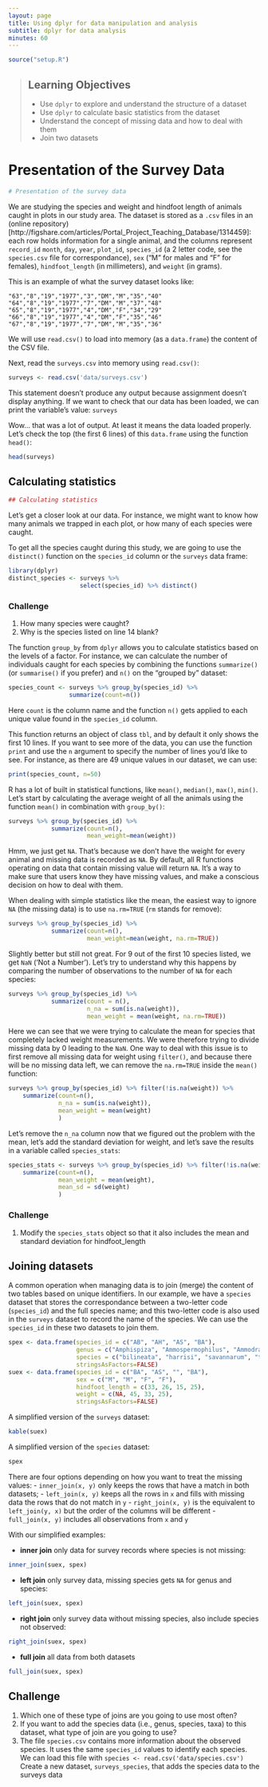 ```yaml
---
layout: page
title: Using dplyr for data manipulation and analysis
subtitle: dplyr for data analysis
minutes: 60
---
```



```r
source("setup.R")

```

> ## Learning Objectives
>
> * Use `dplyr` to explore and understand the structure of a dataset
> * Use `dplyr` to calculate basic statistics from the dataset
> * Understand the concept of missing data and how to deal with them
> * Join two datasets

# Presentation of the Survey Data

```r
# Presentation of the survey data
```

We are studying the species and weight and hindfoot length of animals caught in plots in our study
area.  The dataset is stored as a `.csv` files in an (online repository)[http://figshare.com/articles/Portal_Project_Teaching_Database/1314459]: each row
holds information for a single animal, and the columns represent `record_id`
`month`, `day`, `year`, `plot_id`, `species_id` (a 2 letter code, see the
`species.csv` file for correspondance), `sex` ("M" for males and "F" for
females), `hindfoot_length` (in millimeters), and `weight` (in grams).

This is an example of what the survey dataset looks like:

    "63","8","19","1977","3","DM","M","35","40"
    "64","8","19","1977","7","DM","M","37","48"
    "65","8","19","1977","4","DM","F","34","29"
    "66","8","19","1977","4","DM","F","35","46"
    "67","8","19","1977","7","DM","M","35","36"

We will use `read.csv()` to load into memory (as a `data.frame`) the content of
the CSV file.

Next, read the `surveys.csv` into memory using `read.csv()`:

```r
surveys <- read.csv('data/surveys.csv')
```

This statement doesn't produce any output because assignment doesn't display
anything. If we want to check that our data has been loaded, we can print the
variable's value: `surveys`

Wow... that was a lot of output. At least it means the data loaded
properly. Let's check the top (the first 6 lines) of this `data.frame` using the
function `head()`:

```r
head(surveys)
```

## Calculating statistics

```r
## Calculating statistics
```

Let's get a closer look at our data. For instance, we might want to know how
many animals we trapped in each plot, or how many of each species were caught.

To get all the species caught during this study, we are going to use the
`distinct()` function on the `species_id` column or the `surveys` data frame:

```r
library(dplyr)
distinct_species <- surveys %>%
                    select(species_id) %>% distinct()
```

### Challenge

1. How many species were caught?
1. Why is the species listed on line 14 blank?

The function `group_by` from `dplyr` allows you to calculate statistics based on
the levels of a factor. For instance, we can calculate the number of individuals
caught for each species by combining the functions `summarize()` (or
`summarise()` if you prefer) and `n()` on the "grouped by" dataset:

```r
species_count <- surveys %>% group_by(species_id) %>%
                 summarize(count=n())
```

Here `count` is the column name and the function `n()` gets applied to each
unique value found in the `species_id` column.

This function returns an object of class `tbl`, and by default it only shows the
first 10 lines. If you want to see more of the data, you can use the function
`print` and use the `n` argument to specify the number of lines you'd like to
see. For instance, as there are 49 unique values in our dataset, we can use:

```r
print(species_count, n=50)
```

R has a lot of built in statistical functions, like `mean()`, `median()`,
`max()`, `min()`. Let's start by calculating the average weight of all the
animals using the function `mean()` in combination with `group_by()`:

```r
surveys %>% group_by(species_id) %>%
            summarize(count=n(),
                      mean_weight=mean(weight))
```

Hmm, we just get `NA`. That's because we don't have the weight for every animal
and missing data is recorded as `NA`. By default, all R functions operating on
data that contain missing value will return `NA`. It's a way to make sure that
users know they have missing values, and make a conscious decision on how to deal
with them.

When dealing with simple statistics like the mean, the easiest way to ignore
`NA` (the missing data) is to use `na.rm=TRUE` (`rm` stands for remove):

```r
surveys %>% group_by(species_id) %>%
            summarize(count=n(),
                      mean_weight=mean(weight, na.rm=TRUE))
```

Slightly better but still not great. For 9 out of the first 10 species listed,
we get `NaN` ('Not a Number'). Let's try to understand why this happens by
comparing the number of observations to the number of `NA` for each species:

```r
surveys %>% group_by(species_id) %>%
            summarize(count = n(),
                      n_na = sum(is.na(weight)),
                      mean_weight = mean(weight, na.rm=TRUE))
```

Here we can see that we were trying to calculate the mean for species that
completely lacked weight measurements. We were therefore trying to divide
missing data by 0 leading to the `NaN`. One way to deal with this issue is to
first remove all missing data for weight using `filter()`, and because there
will be no missing data left, we can remove the `na.rm=TRUE` inside the `mean()`
function:

```r
surveys %>% group_by(species_id) %>% filter(!is.na(weight)) %>%
    summarize(count=n(),
              n_na = sum(is.na(weight)),
              mean_weight = mean(weight)
              )
```

Let's remove the `n_na` column now that we figured out the problem with the
 mean, let's add the standard deviation for weight, and let's save the results
 in a variable called `species_stats`:


```r
species_stats <- surveys %>% group_by(species_id) %>% filter(!is.na(weight)) %>%
    summarize(count=n(),
              mean_weight = mean(weight),
              mean_sd = sd(weight)
              )
```

### Challenge

1. Modify the `species_stats` object so that it also includes the mean and
   standard deviation for hindfoot_length

## Joining datasets

A common operation when managing data is to join (merge) the content of two
tables based on unique identifiers. In our example, we have a `species` dataset
that stores the correspondance between a two-letter code (`species_id`) and the
full species name; and this two-letter code is also used in the `surveys`
dataset to record the name of the species. We can use the `species_id` in these
two datasets to join them.

```r
spex <- data.frame(species_id = c("AB", "AH", "AS", "BA"),
                   genus = c("Amphispiza", "Ammospermophilus", "Ammodramus", "Baiomys"),
                   species = c("bilineata", "harrisi", "savannarum", "taylori"),
                   stringsAsFactors=FALSE)
suex <- data.frame(species_id = c("BA", "AS", "", "BA"),
                   sex = c("M", "M", "F", "F"),
                   hindfoot_length = c(33, 26, 15, 25),
                   weight = c(NA, 45, 33, 25),
                   stringsAsFactors=FALSE)

```

A simplified version of the `surveys` dataset:

```r
kable(suex)
```


A simplified version of the `species` dataset:

```r
spex
```


There are four options depending on how you want to treat the missing values:
- `inner_join(x, y)` only keeps the rows that have a match in both datasets;
- `left_join(x, y)` keeps all the rows in `x` and fills with missing data the
  rows that do not match in `y`
- `right_join(x, y)` is the equivalent to `left_join(y, x)` but the order of the
  columns will be different
- `full_join(x, y)` includes all observations from `x` and `y`

With our simplified examples:

* **inner join** only data for survey records where species is not missing: 
```r
inner_join(suex, spex)
```
* **left join** only survey data, missing species gets `NA` for genus and species: 
```r
left_join(suex, spex)
```
* **right join** only survey data without missing species, also include species
  not observed: 
```r
right_join(suex, spex)
```
* **full join** all data from both datasets
```r
full_join(suex, spex)
```

## Challenge

1. Which one of these type of joins are you going to use most often?
1. If you want to add the species data (i.e., genus, species, taxa) to this
   dataset, what type of join are you going to use?
1. The file `species.csv` contains more information about the observed species. It uses the same `species_id` values to identify each species.
   We can load this file with `species <- read.csv('data/species.csv')`
   Create a new dataset, `surveys_species`, that adds the species data to the
   surveys data

<!--
```r
species <- read.csv('data/species.csv')
surveys_species <- left_join(surveys, species)
```
-->
